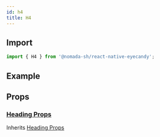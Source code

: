 ```yaml
---
id: h4
title: H4
---
```


## Import

```jsx
import { H4 } from '@nomada-sh/react-native-eyecandy';
```

## Example

## Props

### [Heading Props](heading#props)

Inherits [Heading Props](heading#props)